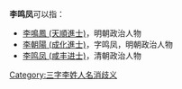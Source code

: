 '''李鸣凤'''可以指：
* [[李鳴鳳_(天順進士)|李鳴鳳 (天順進士)]]，明朝政治人物
* [[李朝陽_(成化進士)|李朝陽 (成化進士)]]，字鸣凤，明朝政治人物
* [[李鸣凤_(咸丰进士)|李鸣凤 (咸丰进士)]]，清朝政治人物
{{disambig}}

[[Category:三字李姓人名消歧义|Category:三字李姓人名消歧义]]